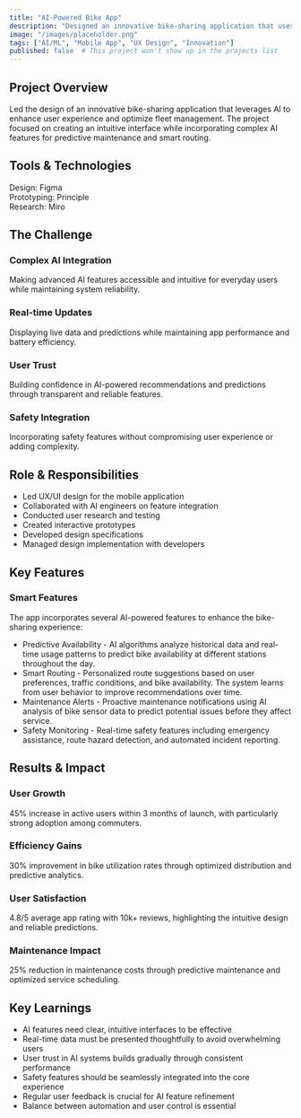 ```yaml
---
title: "AI-Powered Bike App"
description: "Designed an innovative bike-sharing application that uses AI to optimize user experience and fleet management."
image: "/images/placeholder.png"
tags: ["AI/ML", "Mobile App", "UX Design", "Innovation"]
published: false  # This project won't show up in the projects list
---
```


<div class="prose prose-lg max-w-none">

## Project Overview
Led the design of an innovative bike-sharing application that leverages AI to enhance user experience and optimize fleet management. The project focused on creating an intuitive interface while incorporating complex AI features for predictive maintenance and smart routing.

## Tools & Technologies
<div class="flex flex-wrap gap-4 my-6">
  <div class="inline-flex items-center px-3 py-1 rounded-full bg-accent/10 text-sm">
    <span class="font-medium">Design:</span>
    <span class="ml-2">Figma</span>
  </div>
  <div class="inline-flex items-center px-3 py-1 rounded-full bg-accent/10 text-sm">
    <span class="font-medium">Prototyping:</span>
    <span class="ml-2">Principle</span>
  </div>
  <div class="inline-flex items-center px-3 py-1 rounded-full bg-accent/10 text-sm">
    <span class="font-medium">Research:</span>
    <span class="ml-2">Miro</span>
  </div>
</div>

## The Challenge

<div class="grid grid-cols-1 sm:grid-cols-2 gap-6 my-8">
  <div class="relative overflow-hidden rounded-xl bg-card p-6 border border-primary/40">
    <div class="absolute inset-0 bg-gradient-to-r from-primary/10 via-primary/5 to-transparent"></div>
    <h3 class="text-lg font-semibold mb-3 relative z-10">Complex AI Integration</h3>
    <p class="relative z-10">Making advanced AI features accessible and intuitive for everyday users while maintaining system reliability.</p>
  </div>
  <div class="relative overflow-hidden rounded-xl bg-card p-6 border border-primary/40">
    <div class="absolute inset-0 bg-gradient-to-r from-primary/10 via-primary/5 to-transparent"></div>
    <h3 class="text-lg font-semibold mb-3 relative z-10">Real-time Updates</h3>
    <p class="relative z-10">Displaying live data and predictions while maintaining app performance and battery efficiency.</p>
  </div>
  <div class="relative overflow-hidden rounded-xl bg-card p-6 border border-primary/40">
    <div class="absolute inset-0 bg-gradient-to-r from-primary/10 via-primary/5 to-transparent"></div>
    <h3 class="text-lg font-semibold mb-3 relative z-10">User Trust</h3>
    <p class="relative z-10">Building confidence in AI-powered recommendations and predictions through transparent and reliable features.</p>
  </div>
  <div class="relative overflow-hidden rounded-xl bg-card p-6 border border-primary/40">
    <div class="absolute inset-0 bg-gradient-to-r from-primary/10 via-primary/5 to-transparent"></div>
    <h3 class="text-lg font-semibold mb-3 relative z-10">Safety Integration</h3>
    <p class="relative z-10">Incorporating safety features without compromising user experience or adding complexity.</p>
  </div>
</div>

## Role & Responsibilities
<ul class="list-none space-y-3  [&>li]:before:text-purple-600 [&>li]:before:mr-2 [&>li]:flex">
  <li>Led UX/UI design for the mobile application</li>
  <li>Collaborated with AI engineers on feature integration</li>
  <li>Conducted user research and testing</li>
  <li>Created interactive prototypes</li>
  <li>Developed design specifications</li>
  <li>Managed design implementation with developers</li>
</ul>

## Key Features

### Smart Features
The app incorporates several AI-powered features to enhance the bike-sharing experience:

<ul class="list-none space-y-3 [&>li]:before:content-['•'] [&>li]:before:text-purple-600 [&>li]:before:mr-2 [&>li]:flex">
  <li>Predictive Availability - AI algorithms analyze historical data and real-time usage patterns to predict bike availability at different stations throughout the day.</li>
  <li>Smart Routing - Personalized route suggestions based on user preferences, traffic conditions, and bike availability. The system learns from user behavior to improve recommendations over time.</li>
  <li>Maintenance Alerts - Proactive maintenance notifications using AI analysis of bike sensor data to predict potential issues before they affect service.</li>
  <li>Safety Monitoring - Real-time safety features including emergency assistance, route hazard detection, and automated incident reporting.</li>
</ul>

## Results & Impact

<div class="grid grid-cols-1 sm:grid-cols-2 gap-6 my-8">
  <div class="relative overflow-hidden rounded-xl bg-card p-6 border border-primary/40">
    <div class="absolute inset-0 bg-gradient-to-r from-primary/10 via-primary/5 to-transparent"></div>
    <h3 class="text-lg font-semibold mb-3 relative z-10">User Growth</h3>
    <p class="relative z-10">45% increase in active users within 3 months of launch, with particularly strong adoption among commuters.</p>
  </div>
  <div class="relative overflow-hidden rounded-xl bg-card p-6 border border-primary/40">
    <div class="absolute inset-0 bg-gradient-to-r from-primary/10 via-primary/5 to-transparent"></div>
    <h3 class="text-lg font-semibold mb-3 relative z-10">Efficiency Gains</h3>
    <p class="relative z-10">30% improvement in bike utilization rates through optimized distribution and predictive analytics.</p>
  </div>
  <div class="relative overflow-hidden rounded-xl bg-card p-6 border border-primary/40">
    <div class="absolute inset-0 bg-gradient-to-r from-primary/10 via-primary/5 to-transparent"></div>
    <h3 class="text-lg font-semibold mb-3 relative z-10">User Satisfaction</h3>
    <p class="relative z-10">4.8/5 average app rating with 10k+ reviews, highlighting the intuitive design and reliable predictions.</p>
  </div>
  <div class="relative overflow-hidden rounded-xl bg-card p-6 border border-primary/40">
    <div class="absolute inset-0 bg-gradient-to-r from-primary/10 via-primary/5 to-transparent"></div>
    <h3 class="text-lg font-semibold mb-3 relative z-10">Maintenance Impact</h3>
    <p class="relative z-10">25% reduction in maintenance costs through predictive maintenance and optimized service scheduling.</p>
  </div>
</div>

## Key Learnings
<ul class="list-none space-y-3 [&>li]:before:content-['•'] [&>li]:before:text-purple-600 [&>li]:before:mr-2 [&>li]:flex">
  <li>AI features need clear, intuitive interfaces to be effective</li>
  <li>Real-time data must be presented thoughtfully to avoid overwhelming users</li>
  <li>User trust in AI systems builds gradually through consistent performance</li>
  <li>Safety features should be seamlessly integrated into the core experience</li>
  <li>Regular user feedback is crucial for AI feature refinement</li>
  <li>Balance between automation and user control is essential</li>
</ul>

</div>
